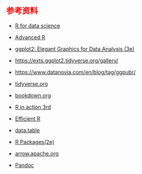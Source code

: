 ## 参考资料 {.unnumbered style="color:red"}

-   [R for data science](https://r4ds.hadley.nz/)

-   [Advanced R](https://adv-r.hadley.nz/index.html#other-books)

-   [ggplot2: Elegant Graphics for Data Analysis (3e)](https://ggplot2-book.org/)

-   <https://exts.ggplot2.tidyverse.org/gallery/>

-   <https://www.datanovia.com/en/blog/tag/ggpubr/>

-   [tidyverse.org](https://www.tidyverse.org/)

-   [bookdown.org](https://bookdown.org/)

-   [R in action 3rd](https://livebook.manning.com/book/r-in-action-third-edition)

-   [Efficient R](https://csgillespie.github.io/efficientR/)

-   [data.table](https://rdatatable.gitlab.io/data.table/)

-   [R Packages(2e)](https://r-pkgs.org/)

-   [arrow.apache.org](https://arrow.apache.org/docs/r/)

-   [Pandoc](https://pandoc.org/)
